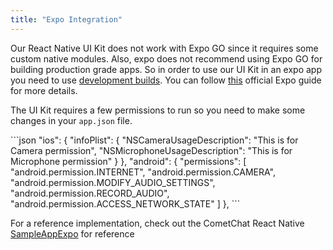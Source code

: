 ```yaml
---
title: "Expo Integration"
---
```


Our React Native UI Kit does not work with Expo GO since it requires some custom native modules. Also, expo does not recommend using Expo GO for building production grade apps. So in order to use our UI Kit in an expo app you need to use [development builds](https://docs.expo.dev/develop/development-builds/introduction/). You can follow [this](https://docs.expo.dev/guides/local-app-development/) official Expo guide for more details.

The UI Kit requires a few permissions to run so you need to make some changes in your `app.json` file.

<Tabs>
<Tab title="app.json">
```json
"ios": {
  "infoPlist": {
    "NSCameraUsageDescription": "This is for Camera permission",
    "NSMicrophoneUsageDescription": "This is for Microphone permission"
  }
},
"android": {
  "permissions": [
    "android.permission.INTERNET",
    "android.permission.CAMERA",
    "android.permission.MODIFY_AUDIO_SETTINGS",
    "android.permission.RECORD_AUDIO",
    "android.permission.ACCESS_NETWORK_STATE"
  ]
},
```

For a reference implementation, check out the CometChat React Native [SampleAppExpo](https://github.com/cometchat/cometchat-uikit-react-native/tree/v5/examples/SampleAppExpo/) for reference

</Tab>

</Tabs>
